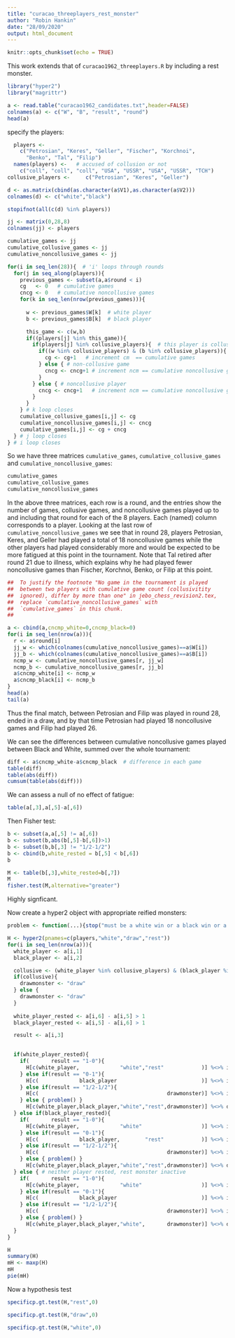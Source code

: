 ```yaml
---
title: "curacao_threeplayers_rest_monster"
author: "Robin Hankin"
date: "28/09/2020"
output: html_document
---
```


```r
knitr::opts_chunk$set(echo = TRUE)
```

This work extends that of `curacao1962_threeplayers.R` by including
a rest monster.


```r
library("hyper2")
library("magrittr")

a <- read.table("curacao1962_candidates.txt",header=FALSE)
colnames(a) <- c("W", "B", "result", "round")
head(a)
```

specify the players:

```r
  players <- 
    c("Petrosian", "Keres", "Geller", "Fischer", "Korchnoi",
      "Benko", "Tal", "Filip")
  names(players) <-   # accused of collusion or not
    c("coll", "coll", "coll", "USA", "USSR", "USA", "USSR", "TCH")
collusive_players <-     c("Petrosian", "Keres", "Geller")
```

```r
d <- as.matrix(cbind(as.character(a$V1),as.character(a$V2)))
colnames(d) <- c("white","black")

stopifnot(all(c(d) %in% players))

jj <- matrix(0,28,8)
colnames(jj) <- players

cumulative_games <- jj
cumulative_collusive_games <- jj
cumulative_noncollusive_games <- jj

for(i in seq_len(28)){  # 'i' loops through rounds 
  for(j in seq_along(players)){
    previous_games <- subset(a,a$round < i)
    cg   <- 0   # cumulative games
    cncg <- 0   # cumulative noncollusive games
    for(k in seq_len(nrow(previous_games))){
      
      w <- previous_games$W[k]  # white player
      b <- previous_games$B[k]  # black player

      this_game <- c(w,b)
      if((players[j] %in% this_game)){
        if(players[j] %in% collusive_players){  # this player is collusive
          if((w %in% collusive_players) & (b %in% collusive_players)){  # both players collusive
            cg <- cg+1   # increment cm  == cumulative games
          } else { # non-collusive game
            cncg <- cncg+1 # increment ncm == cumulative noncollusive games
          }
        } else { # noncollusive player
          cncg <- cncg+1   # increment ncm == cumulative noncollusive games
        }
      } 
    } # k loop closes
    cumulative_collusive_games[i,j] <- cg
    cumulative_noncollusive_games[i,j] <- cncg
    cumulative_games[i,j] <- cg + cncg
  } # j loop closes
} # i loop closes
```

So we have three matrices `cumulative_games`,
`cumulative_collusive_games` and `cumulative_noncollusive_games`:

```r
cumulative_games
cumulative_collusive_games
cumulative_noncollusive_games
```

In the above three matrices, each row is a round, and the entries show
the number of games, collusive games, and noncollusive games played up
to and including that round for each of the 8 players.  Each (named)
column corresponds to a player.  Looking at the last row of
`cumulative_noncollusive_games` we see that in round 28, players
Petrosian, Keres, and Geller had played a total of 18 noncollusive
games while the other players had played considerably more and would
be expected to be more fatigued at this point in the tournament.  Note
that Tal retired after round 21 due to illness, which explains why he
had played fewer noncollusive games than Fischer, Korchnoi, Benko, or
Filip at this point.


```r
##  To justify the footnote "No game in the tournament is played
##  between two players with cumulative game count (collusivitity
##  ignored), differ by more than one" in jebo_chess_revision2.tex,
##  replace `cumulative_noncollusive_games` with
##  `cumulative_games` in this chunk.
##

a <- cbind(a,cncmp_white=0,cncmp_black=0)
for(i in seq_len(nrow(a))){
  r <- a$round[i]
  jj_w <- which(colnames(cumulative_noncollusive_games)==a$W[i])
  jj_b <- which(colnames(cumulative_noncollusive_games)==a$B[i])
  ncmp_w <- cumulative_noncollusive_games[r, jj_w]
  ncmp_b <- cumulative_noncollusive_games[r, jj_b]
  a$cncmp_white[i] <- ncmp_w
  a$cncmp_black[i] <- ncmp_b
}
head(a)
tail(a)
```

Thus the final match, between Petrosian and Filip was played in round
28, ended in a draw, and by that time Petrosian had played 18
noncollusive games and Filip had played 26.

We can see the differences between cumulative noncollusive games
played between Black and White, summed over the whole tournament:

```r
diff <- a$cncmp_white-a$cncmp_black  # difference in each game
table(diff)
table(abs(diff))
cumsum(table(abs(diff)))
```


We can assess a null of no effect of fatigue:

```r
table(a[,3],a[,5]-a[,6])
```

Then Fisher test:
```r
b <- subset(a,a[,5] != a[,6])
b <- subset(b,abs(b[,5]-b[,6])>1)
b <- subset(b,b[,3] != "1/2-1/2")
b <- cbind(b,white_rested = b[,5] < b[,6])
b

M <- table(b[,3],white_rested=b[,7])
M
fisher.test(M,alternative="greater")
```

Highly signficant.

Now create a hyper2 object with appropriate reified monsters:


```r
problem <- function(...){stop("must be a white win or a black win or a draw")}

H <- hyper2(pnames=c(players,"white","draw","rest"))
for(i in seq_len(nrow(a))){
  white_player <- a[i,1]
  black_player <- a[i,2]

  collusive <- (white_player %in% collusive_players) & (black_player %in% collusive_players)
  if(collusive){
    drawmonster <- "draw"
  } else {
    drawmonster <- "draw"
  }
  
  white_player_rested <- a[i,6] - a[i,5] > 1
  black_player_rested <- a[i,5] - a[i,6] > 1

  result <- a[i,3]
  

  if(white_player_rested){  
    if(       result == "1-0"){ 
      H[c(white_player,             "white","rest"            )] %<>% inc
    } else if(result == "0-1"){ 
      H[c(             black_player                           )] %<>% inc
    } else if(result == "1/2-1/2"){                         
      H[c(                                         drawmonster)] %<>% inc
    } else { problem() }
      H[c(white_player,black_player,"white","rest",drawmonster)] %<>% dec
  } else if(black_player_rested){
    if(       result == "1-0"){ 
      H[c(white_player,             "white"                   )] %<>% inc
    } else if(result == "0-1"){ 
      H[c(             black_player,        "rest"            )] %<>% inc
    } else if(result == "1/2-1/2"){                         
      H[c(                                         drawmonster)] %<>% inc
    } else { problem() }
      H[c(white_player,black_player,"white","rest",drawmonster)] %<>% dec
  } else { # neither player rested, rest monster inactive
    if(       result == "1-0"){ 
      H[c(white_player,             "white"                   )] %<>% inc
    } else if(result == "0-1"){ 
      H[c(             black_player                           )] %<>% inc
    } else if(result == "1/2-1/2"){                         
      H[c(                                         drawmonster)] %<>% inc
    } else { problem() }
      H[c(white_player,black_player,"white",       drawmonster)] %<>% dec
  }
}

H
summary(H)
mH <- maxp(H)
mH
pie(mH)
```

 Now a hypothesis test

```r
specificp.gt.test(H,"rest",0)
```

```r
specificp.gt.test(H,"draw",0)
```

```r
specificp.gt.test(H,"white",0)
```
